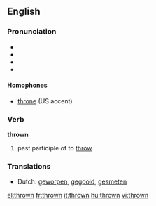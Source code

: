 ==English==

=== Pronunciation ===
*{{IPA|/θrəʊn/}}
*{{audio|en-gb-thrown.ogg|Audio (PR)}}
*{{audio|en-us-thrown.ogg|Audio (US)}}
*{{rhymes|əʊn}}

====Homophones====
*[[throne]] (US accent)

=== Verb ===
'''thrown'''

# past participle of to [[throw]]

=== Translations ===
*Dutch: [[geworpen]], [[gegooid]], [[gesmeten]]

[[el:thrown]]
[[fr:thrown]]
[[it:thrown]]
[[hu:thrown]]
[[vi:thrown]]